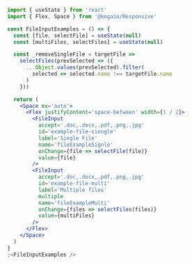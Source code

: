 ```jsx
import { useState } from 'react'
import { Flex, Space } from '@kogaio/Responsive'

const FileInputExamples = () => {
  const [file, selectFile] = useState(null)
  const [multiFiles, selectFiles] = useState(null)

  const _removeSingleFile = targetFile =>
    selectFiles(prevSelected => ({
      ...Object.values(prevSelected).filter(
        selected => selected.name !== targetFile.name
      )
    }))

  return (
    <Space mx='auto'>
      <Flex justifyContent='space-between' width={1 / 2}>
        <FileInput
          accept='.doc,.docx,.pdf,.png,.jpg'
          id='example-file-sinngle'
          label='Single File'
          name='fileExampleSignle'
          onChange={file => selectFile(file)}
          value={file}
        />
        <FileInput
          accept='.doc,.docx,.pdf,.png,.jpg'
          id='example-file-multi'
          label='Multiple files'
          multiple
          name='fileExampleMulti'
          onChange={files => selectFiles(files)}
          value={multiFiles}
        />
      </Flex>
    </Space>
  )
}
;<FileInputExamples />
```
